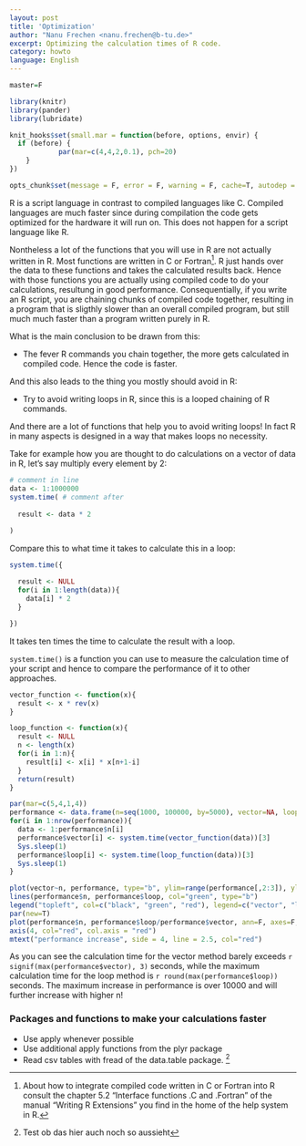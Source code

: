 ```yaml
---
layout: post
title: 'Optimization'
author: "Nanu Frechen <nanu.frechen@b-tu.de>"
excerpt: Optimizing the calculation times of R code.
category: howto
language: English
---
```



```r

master=F

library(knitr)
library(pander)
library(lubridate)

knit_hooks$set(small.mar = function(before, options, envir) {
  if (before) {
			par(mar=c(4,4,2,0.1), pch=20)
  	}
})

opts_chunk$set(message = F, error = F, warning = F, cache=T, autodep = T, fig.width = 7, fig.height = 5, dev="svg", small.mar=T)
```

R is a script language in contrast to compiled languages like C. Compiled languages are much faster since during compilation the code gets optimized for the hardware it will run on. This does not happen for a script language like R.

Nontheless a lot of the functions that you will use in R are not actually written in R. Most functions are written in C or Fortran[^1]. R just hands over the data to these functions and takes the calculated results back. Hence with those functions you are actually using compiled code to do your calculations, resultung in good performance. Consequentially, if you write an R script, you are chaining chunks of compiled code together, resulting in a program that is sligthly slower than an overall compiled program, but still much much faster than a program written purely in R.


What is the main conclusion to be drawn from this:

* The fever R commands you chain together, the more gets calculated in compiled code. Hence the code is faster.

And this also leads to the thing you mostly should avoid in R:

* Try to avoid writing loops in R, since this is a looped chaining of R commands.

And there are a lot of functions that help you to avoid writing loops! In fact R in many aspects is designed in a way that makes loops no necessity. 

Take for example how you are thought to do calculations on a vector of data in R, let's say multiply every element by 2:

```r
# comment in line
data <- 1:1000000
system.time( # comment after
  
  result <- data * 2

)
```

Compare this to what time it takes to calculate this in a loop:
```r
system.time({
  
  result <- NULL
  for(i in 1:length(data)){
    data[i] * 2
  }

})
```

It takes ten times the time to calculate the result with a loop.

`system.time()` is a function you can use to measure the calculation time of your script and hence to compare the performance of it to other approaches.

```r
vector_function <- function(x){
  result <- x * rev(x)
}  
```

```r
loop_function <- function(x){
  result <- NULL
  n <- length(x)
  for(i in 1:n){
    result[i] <- x[i] * x[n+1-i]
  }
  return(result)
}
```

```r
par(mar=c(5,4,1,4))
performance <- data.frame(n=seq(1000, 100000, by=5000), vector=NA, loop=NA)
for(i in 1:nrow(performance)){
  data <- 1:performance$n[i]
  performance$vector[i] <- system.time(vector_function(data))[3]
  Sys.sleep(1)
  performance$loop[i] <- system.time(loop_function(data))[3]
  Sys.sleep(1)
}

plot(vector~n, performance, type="b", ylim=range(performance[,2:3]), ylab="calculation time [s]")
lines(performance$n, performance$loop, col="green", type="b")
legend("topleft", col=c("black", "green", "red"), legend=c("vector", "loop", "increase"), title="method of calculation", lty=1, pch=20, bty="n")
par(new=T)
plot(performance$n, performance$loop/performance$vector, ann=F, axes=F, type="b", col="red")
axis(4, col="red", col.axis = "red")
mtext("performance increase", side = 4, line = 2.5, col="red")
```

As you can see the calculation time for the vector method barely exceeds `r signif(max(performance$vector), 3)` seconds, while the maximum calculation time  for the loop method is `r round(max(performance$loop))` seconds. The maximum increase in performance is over 10000 and will further increase with higher n!

### Packages and functions to make your calculations faster

* Use apply whenever possible
* Use additional apply functions from the plyr package
* Read csv tables with fread of the data.table package.
[^2]


[^1]: About how to integrate compiled code written in C or Fortran into R consult the chapter 5.2 "Interface functions .C and .Fortran" of the manual "Writing R Extensions" you find in the home of the help system in R.
[^2]: Test ob das hier auch noch so aussieht
